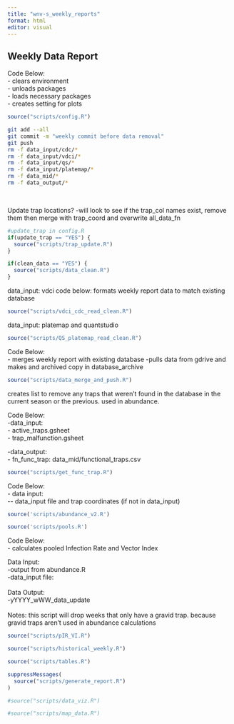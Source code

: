 ```yaml
---
title: "wnv-s_weekly_reports"
format: html
editor: visual
---
```


## Weekly Data Report

Code Below:\
- clears environment\
- unloads packages\
- loads necessary packages\
- creates setting for plots

```r
source("scripts/config.R")

```

```bash
git add --all
git commit -m "weekly commit before data removal"
git push
rm -f data_input/cdc/*
rm -f data_input/vdci/*
rm -f data_input/qs/*
rm -f data_input/platemap/*
rm -f data_mid/*
rm -f data_output/*

```

\

Update trap locations? -will look to see if the trap_col names exist, remove them then merge with trap_coord and overwrite all_data_fn

```r
#update_trap in config.R
if(update_trap == "YES") {
  source("scripts/trap_update.R")
}
```

```r
if(clean_data == "YES") {
  source("scripts/data_clean.R")
}
```

data_input: vdci code below: formats weekly report data to match existing database

```r
source("scripts/vdci_cdc_read_clean.R")
```

data_input: platemap and quantstudio

```r
source("scripts/QS_platemap_read_clean.R")
```

Code Below:\
- merges weekly report with existing database -pulls data from gdrive and makes and archived copy in database_archive

```r
source("scripts/data_merge_and_push.R")
```

creates list to remove any traps that weren't found in the database in the current season or the previous. used in abundance.

Code Below:\
-data_input:\
- active_traps.gsheet\
- trap_malfunction.gsheet

-data_output:\
- fn_func_trap: data_mid/functional_traps.csv

```r
source("scripts/get_func_trap.R")
```

Code Below:\
- data input:\
\-- data_input file and trap coordinates (if not in data_input)

```r
source('scripts/abundance_v2.R')
```

```r
source('scripts/pools.R')
```

Code Below:\
- calculates pooled Infection Rate and Vector Index

Data Input:\
-output from abundance.R\
-data_input file:\
\
Data Output:\
-yYYYY_wWW_data_update\
\
Notes: this script will drop weeks that only have a gravid trap. because gravid traps aren't used in abundance calculations

```r
source("scripts/pIR_VI.R")
```

```r
source("scripts/historical_weekly.R")
```

```r
source("scripts/tables.R")
```

```r
suppressMessages(
  source("scripts/generate_report.R")
)

```

```r
#source("scripts/data_viz.R")
```

```r
#source("scripts/map_data.R")
```
